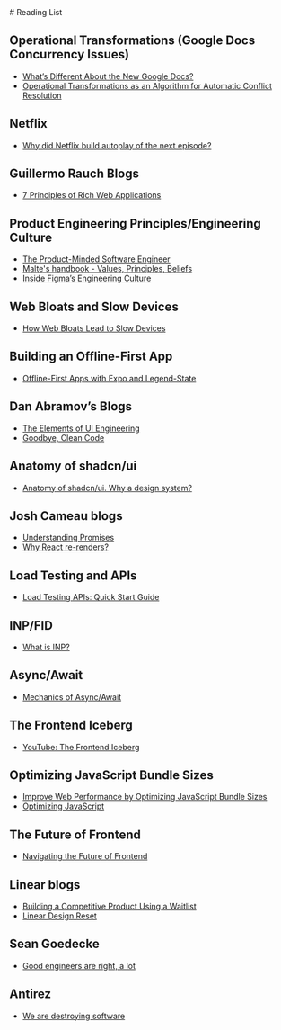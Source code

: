 
<div className="flex justify-between items-center">
  # Reading List
  <LastUpdatedDate relativePath={`app/reading-list/page.mdx`} />
</div>

## Operational Transformations (Google Docs Concurrency Issues)

- [What’s Different About the New Google Docs?](https://drive.googleblog.com/2010/09/whats-different-about-new-google-docs_22.html)
- [Operational Transformations as an Algorithm for Automatic Conflict Resolution](https://medium.com/coinmonks/operational-transformations-as-an-algorithm-for-automatic-conflict-resolution-3bf8920ea447)

## Netflix

- [Why did Netflix build autoplay of the next episode?](https://news.ycombinator.com/item?id=20566514)

## Guillermo Rauch Blogs

- [7 Principles of Rich Web Applications](https://rauchg.com/2014/7-principles-of-rich-web-applications)

## Product Engineering Principles/Engineering Culture

- [The Product-Minded Software Engineer](https://blog.pragmaticengineer.com/the-product-minded-engineer/)
- [Malte's handbook - Values, Principles, Beliefs](https://www.industrialempathy.com/posts/malte-handbook/)
- [Inside Figma’s Engineering Culture](https://newsletter.pragmaticengineer.com/p/inside-figmas-engineering-culture?ref=blog.pragmaticengineer.com)

## Web Bloats and Slow Devices

- [How Web Bloats Lead to Slow Devices](https://danluu.com/slow-device/)

## Building an Offline-First App

- [Offline-First Apps with Expo and Legend-State](https://expo.dev/blog/offline-first-apps-with-expo-and-legend-state)

## Dan Abramov’s Blogs

- [The Elements of UI Engineering](https://overreacted.io/the-elements-of-ui-engineering/)
- [Goodbye, Clean Code](https://overreacted.io/goodbye-clean-code/)

## Anatomy of shadcn/ui

- [Anatomy of shadcn/ui. Why a design system?](https://manupa.dev/blog/anatomy-of-shadcn-ui)

## Josh Cameau blogs

- [Understanding Promises](https://www.joshwcomeau.com/javascript/promises/)
- [Why React re-renders?](https://www.joshwcomeau.com/react/why-react-re-renders/)

## Load Testing and APIs

- [Load Testing APIs: Quick Start Guide](https://docs.multiple.dev/quick-start-guide)

## INP/FID

- [What is INP?](https://blog.sentry.io/what-is-inp/)

## Async/Await

- [Mechanics of Async/Await](https://blog.resonatehq.io/async-await-mechanics)

## The Frontend Iceberg

- [YouTube: The Frontend Iceberg](https://www.youtube.com/watch?v=KYDwcUKlxwQ)

## Optimizing JavaScript Bundle Sizes

- [Improve Web Performance by Optimizing JavaScript Bundle Sizes](https://about.codecov.io/blog/improve-web-performance-by-optimizing-javascript-bundle-sizes/)
- [Optimizing JavaScript](https://romgrk.com/posts/optimizing-javascript)

## The Future of Frontend

- [Navigating the Future of Frontend](https://frontendmastery.com/posts/navigating-the-future-of-frontend/?ck_subscriber_id=2579579982)

## Linear blogs

- [Building a Competitive Product Using a Waitlist](https://linear.app/blog/rethinking-the-startup-mvp-building-a-competitive-product)
- [Linear Design Reset](https://linear.app/blog/a-design-reset)


## Sean Goedecke

- [Good engineers are right, a lot](https://www.seangoedecke.com/being-right-a-lot/)

## Antirez

- [We are destroying software](https://antirez.com/news/145)

